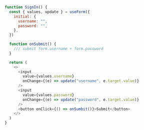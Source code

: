 ```js
function SignIn() {
  const { values, update } = useForm({
    initial: {
      username: "",
      password: "",
    },
  })

  function onSubmit() {
    /// submit form.username + form.password
  }

  return (
    <>
      <input
        value={values.username}
        onChange={(e) => update("username", e.target.value)}
      />
      <input
        value={values.password}
        onChange={(e) => update("password", e.target.value)}
      />
      <button onClick={() => onSumbit()}>Submit</button>
    </>
  )
}
```

